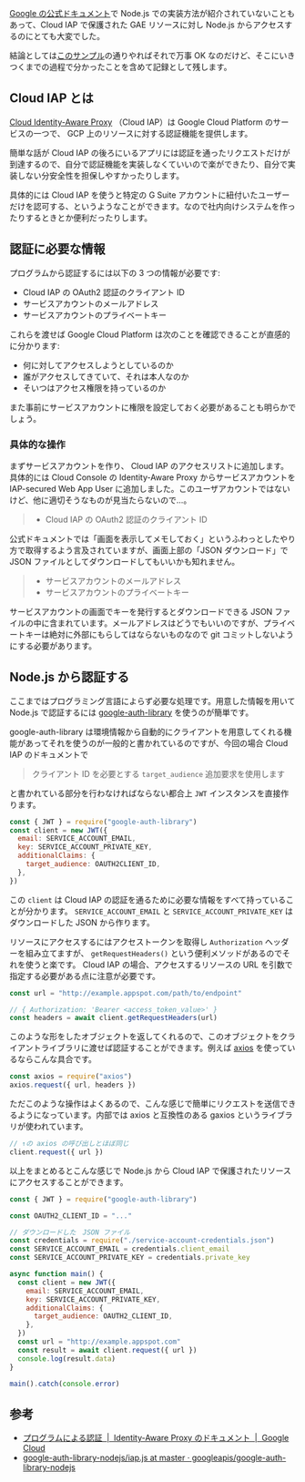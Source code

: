 [Google の公式ドキュメント](https://cloud.google.com/iap/docs/authentication-howto#authenticating_from_a_service_account)で Node.js での実装方法が紹介されていないこともあって、Cloud IAP で保護された GAE リソースに対し Node.js からアクセスするのにとても大変でした。

結論としては[このサンプル](https://github.com/googleapis/google-auth-library-nodejs/blob/master/samples/iap.js)の通りやればそれで万事 OK なのだけど、そこにいきつくまでの過程で分かったことを含めて記録として残します。

## Cloud IAP とは

[Cloud Identity-Aware Proxy](https://cloud.google.com/iap/) （Cloud IAP）は Google Cloud Platform のサービスの一つで、 GCP 上のリソースに対する認証機能を提供します。

簡単な話が Cloud IAP の後ろにいるアプリには認証を通ったリクエストだけが到達するので、自分で認証機能を実装しなくていいので楽ができたり、自分で実装しない分安全性を担保しやすかったりします。

具体的には Cloud IAP を使うと特定の G Suite アカウントに紐付いたユーザーだけを認可する、というようなことができます。なので社内向けシステムを作ったりするときとか便利だったりします。

## 認証に必要な情報

プログラムから認証するには以下の 3 つの情報が必要です:

- Cloud IAP の OAuth2 認証のクライアント ID
- サービスアカウントのメールアドレス
- サービスアカウントのプライベートキー

これらを渡せば Google Cloud Platform は次のことを確認できることが直感的に分かります:

- 何に対してアクセスしようとしているのか
- 誰がアクセスしてきていて、それは本人なのか
- そいつはアクセス権限を持っているのか

また事前にサービスアカウントに権限を設定しておく必要があることも明らかでしょう。

### 具体的な操作

まずサービスアカウントを作り、 Cloud IAP のアクセスリストに追加します。具体的には Cloud Console の Identity-Aware Proxy からサービスアカウントを IAP-secured Web App User に追加しました。このユーザアカウントではないけど、他に適切そうなものが見当たらないので...。

> - Cloud IAP の OAuth2 認証のクライアント ID

公式ドキュメントでは「画面を表示してメモしておく」というふわっとしたやり方で取得するよう言及されていますが、画面上部の「JSON ダウンロード」で JSON ファイルとしてダウンロードしてもいいかも知れません。

> - サービスアカウントのメールアドレス
> - サービスアカウントのプライベートキー

サービスアカウントの画面でキーを発行するとダウンロードできる JSON ファイルの中に含まれています。メールアドレスはどうでもいいのですが、プライベートキーは絶対に外部にもらしてはならないものなので git コミットしないようにする必要があります。

## Node.js から認証する

ここまではプログラミング言語によらず必要な処理です。用意した情報を用いて Node.js で認証するには [google-auth-library](https://npmjs.com/package/google-auth-library) を使うのが簡単です。

google-auth-library は環境情報から自動的にクライアントを用意してくれる機能があってそれを使うのが一般的と書かれているのですが、今回の場合 Cloud IAP のドキュメントで

> クライアント ID を必要とする `target_audience` 追加要求を使用します

と書かれている部分を行わなければならない都合上 `JWT` インスタンスを直接作ります。

```js
const { JWT } = require("google-auth-library")
const client = new JWT({
  email: SERVICE_ACCOUNT_EMAIL,
  key: SERVICE_ACCOUNT_PRIVATE_KEY,
  additionalClaims: {
    target_audience: OAUTH2CLIENT_ID,
  },
})
```

この `client` は Cloud IAP の認証を通るために必要な情報をすべて持っていることが分かります。 `SERVICE_ACCOUNT_EMAIL` と `SERVICE_ACCOUNT_PRIVATE_KEY` はダウンロードした JSON から作ります。

リソースにアクセスするにはアクセストークンを取得し `Authorization` ヘッダーを組み立てますが、 `getRequestHeaders()` という便利メソッドがあるのでそれを使うと楽です。 Cloud IAP の場合、アクセスするリソースの URL を引数で指定する必要がある点に注意が必要です。

```js
const url = "http://example.appspot.com/path/to/endpoint"

// { Authorization: 'Bearer <access_token_value>' }
const headers = await client.getRequestHeaders(url)
```

このような形をしたオブジェクトを返してくれるので、このオブジェクトをクライアントライブラリに渡せば認証することができます。例えば [axios](https://npmjs.com/package/axios) を使っているならこんな具合です。

```js
const axios = require("axios")
axios.request({ url, headers })
```

ただこのような操作はよくあるので、こんな感じで簡単にリクエストを送信できるようになっています。内部では axios と互換性のある gaxios というライブラリが使われています。

```js
// ↑の axios の呼び出しとほぼ同じ
client.request({ url })
```

以上をまとめるとこんな感じで Node.js から Cloud IAP で保護されたリソースにアクセスすることができます。

```js
const { JWT } = require("google-auth-library")

const OAUTH2_CLIENT_ID = "..."

// ダウンロードした　JSON ファイル
const credentials = require("./service-account-credentials.json")
const SERVICE_ACCOUNT_EMAIL = credentials.client_email
const SERVICE_ACCOUNT_PRIVATE_KEY = credentials.private_key

async function main() {
  const client = new JWT({
    email: SERVICE_ACCOUNT_EMAIL,
    key: SERVICE_ACCOUNT_PRIVATE_KEY,
    additionalClaims: {
      target_audience: OAUTH2_CLIENT_ID,
    },
  })
  const url = "http://example.appspot.com"
  const result = await client.request({ url })
  console.log(result.data)
}

main().catch(console.error)
```

## 参考

- [プログラムによる認証  |  Identity-Aware Proxy のドキュメント  |  Google Cloud](https://cloud.google.com/iap/docs/authentication-howto#authenticating_from_a_service_account)
- [google-auth-library-nodejs/iap.js at master · googleapis/google-auth-library-nodejs](https://github.com/googleapis/google-auth-library-nodejs/blob/master/samples/iap.js)
